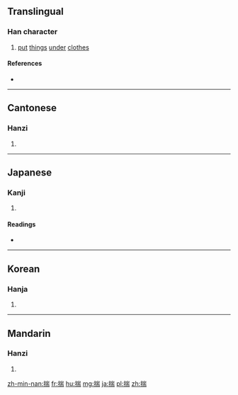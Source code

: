 ==Translingual==

===Han character===
{{Han char|rn=64|rad=手|as=09|sn=12|four=5202<sub>7</sub>|canj=手山一月 (QUMB)|ids=⿰[[扌]][[耑]]}}

# [[put]] [[thing]]s [[under]] [[clothes]]

====References====
* {{Han ref|kx=0443.130|dkj=12371|dj=0794.130|hdz=31917.060|uh=63E3|ud=25571|bh=B4A2|bd=46242}}

----

==Cantonese==

===Hanzi===
{{yue-hanzi|jyut=[[ceoi2]], [[cyun2]]|y=cheui2, chyun2}}

# {{defn|lang=yue|sort=手09}}

----

==Japanese==

===Kanji===
{{ja-kanji|grade=|rs=手09}}

# {{defn|lang=ja|sort=手09}}

====Readings====
* {{ja-readings|on=[[し]] (shi), [[すい]] (sui), [[たん]] (tan)|kun=[[はかる]] (hakaru), [[こころみる]] (kokoromiru), [[さだめる]] (sadameru)}}

----

==Korean==

===Hanja===
{{ko-hanja|hangeul=[[취]], [[타]]|eumhun=|rv=chwi, ta|mr=ch'wi, t'a|y=chwi, tha}}

# {{defn|lang=ko|sort=手09}}

----

==Mandarin==

===Hanzi===
{{cmn-hanzi|pin=[[chuǎi]] ([[chuai3]])|wg=ch'uai<sup>3</sup>}}

# {{defn|lang=cmn|sort=手09}}

[[zh-min-nan:揣]]
[[fr:揣]]
[[hu:揣]]
[[mg:揣]]
[[ja:揣]]
[[pl:揣]]
[[zh:揣]]
